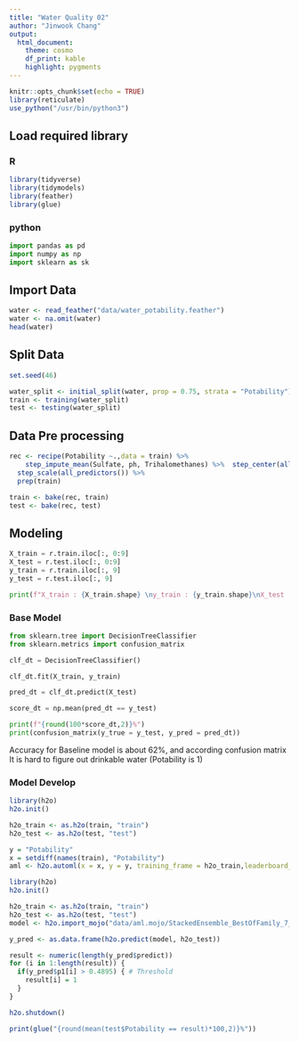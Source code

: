 ```yaml
---
title: "Water Quality 02"
author: "Jinwook Chang"
output: 
  html_document: 
    theme: cosmo
    df_print: kable
    highlight: pygments
---
```


```r
knitr::opts_chunk$set(echo = TRUE)
library(reticulate)
use_python("/usr/bin/python3")
```

## Load required library

### R

```r
library(tidyverse)
library(tidymodels)
library(feather)
library(glue)
```

### python

```python
import pandas as pd
import numpy as np
import sklearn as sk
```

## Import Data

```r
water <- read_feather("data/water_potability.feather")
water <- na.omit(water)
head(water)
```

## Split Data

```r
set.seed(46)

water_split <- initial_split(water, prop = 0.75, strata = "Potability")
train <- training(water_split)
test <- testing(water_split)
```

## Data Pre processing

```r
rec <- recipe(Potability ~.,data = train) %>%
    step_impute_mean(Sulfate, ph, Trihalomethanes) %>%  step_center(all_predictors()) %>% 
  step_scale(all_predictors()) %>% 
  prep(train)

train <- bake(rec, train)
test <- bake(rec, test)
```

## Modeling

```python
X_train = r.train.iloc[:, 0:9]
X_test = r.test.iloc[:, 0:9]
y_train = r.train.iloc[:, 9]
y_test = r.test.iloc[:, 9]

print(f"X_train : {X_train.shape} \ny_train : {y_train.shape}\nX_test : {X_test.shape}\ny_test : {y_test.shape}")
```

### Base Model

```python
from sklearn.tree import DecisionTreeClassifier
from sklearn.metrics import confusion_matrix

clf_dt = DecisionTreeClassifier()

clf_dt.fit(X_train, y_train)

pred_dt = clf_dt.predict(X_test)

score_dt = np.mean(pred_dt == y_test)

print(f"{round(100*score_dt,2)}%")
print(confusion_matrix(y_true = y_test, y_pred = pred_dt))
```

Accuracy for Baseline model is about 62%, and according confusion matrix
It is hard to figure out drinkable water (Potability is 1)

### Model Develop

```r
library(h2o)
h2o.init()

h2o_train <- as.h2o(train, "train")
h2o_test <- as.h2o(test, "test")

y = "Potability"
x = setdiff(names(train), "Potability")
aml <- h2o.automl(x = x, y = y, training_frame = h2o_train,leaderboard_frame = h2o_test,max_runtime_secs = 300,exclude_algos = c("DeepLearning"))
```

```r
library(h2o)
h2o.init()

h2o_train <- as.h2o(train, "train")
h2o_test <- as.h2o(test, "test")
model <- h2o.import_mojo("data/aml.mojo/StackedEnsemble_BestOfFamily_7_AutoML_1_20220203_110041.zip")
```


```r
y_pred <- as.data.frame(h2o.predict(model, h2o_test))

result <- numeric(length(y_pred$predict))
for (i in 1:length(result)) {
  if(y_pred$p1[i] > 0.4895) { # Threshold
    result[i] = 1
  }
}

h2o.shutdown()

print(glue("{round(mean(test$Potability == result)*100,2)}%"))


```



